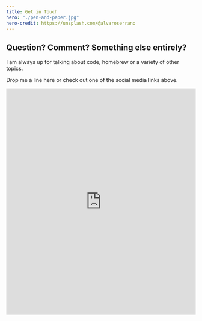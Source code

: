 ```yaml
---
title: Get in Touch
hero: "./pen-and-paper.jpg"
hero-credit: https://unsplash.com/@alvaroserrano
---
```


## Question? Comment? Something else entirely?

I am always up for talking about code, homebrew or a variety of other topics.

Drop me a line here or check out one of the social media links above.

<iframe title="Embedded Wufoo Form"
  height="600"
  allowTransparency="true"
  frameborder="0"
  scrolling="no"
  style="width:100%;border:none"
  src="https://andrewtaylor.wufoo.com/embed/zrn1v6d0ksmh80/">
  <a href="https://andrewtaylor.wufoo.com/forms/zrn1v6d0ksmh80/">
    Open the contact form on Wufoo
  </a>
</iframe>